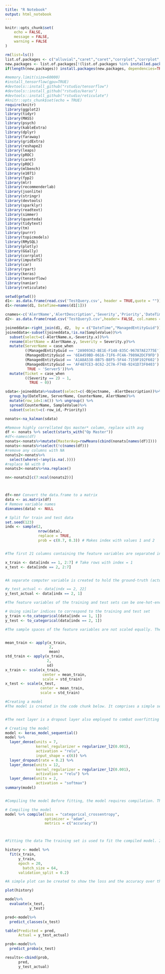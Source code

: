 ```yaml
---
title: "R Notebook"
output: html_notebook
---
```



```r
knitr::opts_chunk$set(
	echo = FALSE,
	message = FALSE,
	warning = FALSE
)

rm(list=ls())
list.of.packages <- c("alluvial","caret","caret","corrplot","corrplot","data.table","dplyr","faraway","forcats","geosphere","ggplot2","ggplot2","ggplot2","grid","gridExtra","jtools","kableExtra","knitr","leaflet","leaflet.extras","leaps","lubridate","maps","MASS","mice","naniar","pander","patchwork","prettydoc","pROC","psych","RColorBrewer","readr","reshape2","scales","stringr","tibble","tidyr","tidyverse","xgboost","widgetframe","Rcpp","mlbench","fpp2","mlr","jsonlite","devtools","sparklyr","SparkR","readtext","magrittr","simmer","quanteda","tidytext","tm","SnowballC","text2vec","purrr","topicmodels","RMySQL","plotly","GGally","corrplot","imputeTS","keras","tensorflow","reticulate")
new.packages <- list.of.packages[!(list.of.packages %in% installed.packages()[,"Package"])]
if(length(new.packages)) install.packages(new.packages, dependencies=TRUE)

#memory.limit(size=60000)
#install_tensorflow(gpu=TRUE)
#devtools::install_github("rstudio/tensorflow")
#devtools::install_github("rstudio/keras")
#devtools::install_github("rstudio/reticulate")
#knitr::opts_chunk$set(echo = TRUE)
require(knitr)
library(ggplot2)
library(tidyr)
library(MASS)
library(psych)
library(kableExtra)
library(dplyr)
library(faraway)
library(gridExtra)
library(reshape2)
library(leaps)
library(pROC)
library(caret)
library(pROC)
library(mlbench)
library(e1071)
library(fpp2)
library(mlr)
library(recommenderlab)
library(jsonlite)
library(stringr)
library(devtools)
library(sparklyr)
library(readtext)
library(simmer)
library(quanteda)
library(tidytext)
library(tm)
library(purrr)
library(topicmodels)
library(RMySQL)
library(plotly)
library(GGally)
library(corrplot)
library(imputeTS)
library(car)
library(rpart)
library(keras)
library(tensorflow)
library(naniar)
library(reticulate)

```


```r
setwd(getwd())
d1<- as.data.frame(read.csv('TestQuery.csv', header = TRUE,quote = ""))
d1<-rename(d1, DateTime=names(d1[1]))

cnames<-c('AlertName','AlertDescription','Severity','Priority','DateTime','ManagedEntityGuid')
d2<- as.data.frame(read.csv('TestQuery3.csv',header= FALSE, col.names = cnames, quote = "\"", sep=","))

joineddata<-right_join(d1, d2,  by = c("DateTime","ManagedEntityGuid"))
joineddata<-subset(joineddata,!is.na(SampleValue))%>%
  subset(select=c(-AlertName.x,-Severity.x))%>%
  rename(AlertName = AlertName.y, Severity = Severity.y)%>%
  mutate(ServerName = case_when
         ((ManagedEntityGuid == '2A909362-BE1E-F148-835C-96787AE2775E') ~ 'Server1',
         (ManagedEntityGuid == '6EA459BD-0616-71F6-FC4A-7989A2DCF9FD') ~ 'Server2',
         (ManagedEntityGuid == 'A1A8A538-8B75-B8F5-5F44-7159F192F602') ~ 'Server3',
         (ManagedEntityGuid == 'AF487CE3-8C62-2C7A-F748-9241D73F0403') ~ 'Server4',
          TRUE ~ 'Server5'))%>%
  mutate(Ticket = case_when
         ((Severity == 2) ~ 1,
           TRUE ~ 0))

sdata<-joineddata%>%subset(select=c(-Objectname, -AlertDescription))%>%
  group_by(DateTime, ServerName, CounterName, AlertName)%>%
  mutate(row_id=1:n()) %>% ungroup() %>%
  spread(CounterName, SampleValue)%>%
  subset(select=c(-row_id,-Priority))

nonats<-na_kalman(sdata)

#Remove highly correllated Ops master* column, replace with avg
df <- nonats %>% select(starts_with("Op Master"))
#df<-names(df)
nonats<-nonats%>%mutate(MasterAvg=rowMeans(cbind(nonats[names(df)])))
nonats<-nonats%>%select(!c(names(df)))
#remove any columns with NA
nonats2<-nonats%>%
  select(where(~!any(is.na(.))))
#replace NA with 0
nonats3<-nonats%>%na.replace()

nn<-nonats2[c(7:ncol(nonats2))]



df<-nn# Convert the data.frame to a matrix
data <- as.matrix(df)
# Remove variable names
dimnames(data) <- NULL

# Split for train and test data
set.seed(123)
indx <- sample(2,
               nrow(data),
               replace = TRUE,
               prob = c(0.7, 0.3)) # Makes index with values 1 and 2


#The first 21 columns containing the feature variables are separated into two computer variables (according to the random index created above).

x_train <- data[indx == 1, 2:7] # Take rows with index = 1
x_test <- data[indx == 2, 2:7]


#A separate computer variable is created to hold the ground-truth (actual) feature values of the test set for later use.

#y_test_actual <- data[indx == 2, 22]
y_test_actual <- data[indx == 2, 1]

#The feature variables of the training and test sets can be one-hot-encoded using the Keras function to_categorical().

# Using similar indices to correspond to the training and test set
y_train <-to_categorical(data[indx == 1, 1])
y_test <- to_categorical(data[indx == 2, 1])

#The sample spaces of the feature variables are not scaled equally. The code chunk below calculates the mean and the standard deviation of the training set and then normalizes both the training and test sets using the mean and standard deviation of the training set (it is important to use the statistics from the training set only!).


mean_train <- apply(x_train,
                    2,
                    mean)
std_train <- apply(x_train,
                   2,
                   sd)
x_train <- scale(x_train,
                 center = mean_train,
                 scale = std_train)
x_test <- scale(x_test,
                center = mean_train,
                scale = std_train)

#Creating a model
#The model is created in the code chunk below. It comprises a simple sequential layout. Note the use of a pipeline to add new layers. The first is a densely connected layer with 22 nodes. It uses L2 regularization to combat overfitting. The rectified linear unit, relu, activation function is used for this layer. Finally the input dimension is set to the number of feature variables in the data. Deeper layers infer the dimensions from prior layers and are not specified.


#The next layer is a dropout layer also employed to combat overfitting and drops an 0.2 fraction of weights. The next layer is a densely connected layer with 12 nodes and also uses L2 regularization. The final layer comprises 3 nodes to equal the number of target classes and uses softmax activation so as to provide three probability outputs (summing to 1). The summary() function summarizes the model and shows a total of 799 trainable parameters.

# Creating the model
model <- keras_model_sequential()
model %>% 
  layer_dense(units = 7,
              kernel_regularizer = regularizer_l2(0.001),
              activation = "relu",
              input_shape = c(6)) %>% 
  layer_dropout(rate = 0.2) %>% 
  layer_dense(units = 12,
              kernel_regularizer = regularizer_l2(0.001),
              activation = "relu") %>% 
  layer_dense(units = 2,
              activation = "softmax")
summary(model)


#Compiling the model Before fitting, the model requires compilation. The loss function, optimizer, and metrics are specified during this step. In this example categorical cross-entropy is used as the loss function (since this is a multi-class classification problem). A standard ADAM optimizer is used and accuracy is used as the metric.

# Compiling the model
model %>% compile(loss = "categorical_crossentropy",
                  optimizer = "adam",
                  metrics = c("accuracy"))



#Fitting the data The training set is used to fit the compiled model. In addition a validation set is created during the training and is set to comprise a fraction of 0.2 of the training data. The fitted model is saved in a computer variable named history. Twenty epochs are run, with a mini-batch size of 64. When using Keras in RStudio, two live plots are created in the Viewer tab. The top shows the loss values for the training and validation sets. The bottom plot shows the accuracy of the two sets.

history <- model %>% 
  fit(x_train,
      y_train,
      epoch = 20,
        batch_size = 64,
      validation_split = 0.2)

#A simple plot can be created to show the loss and the accuracy over the epochs.

plot(history)

model%>%
  evaluate(x_test,
           y_test)

pred<-model%>%
  predict_classes(x_test)

table(Predicted = pred,
      Actual = y_test_actual)

prob<-model%>%
  predict_proba(x_test)

results<-cbind(prob,
      pred,
      y_test_actual)

```

